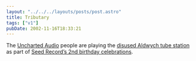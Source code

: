 ```yaml
---
layout: "../../../layouts/posts/post.astro"
title: Tributary
tags: ["v1"]
pubDate: 2002-11-16T18:33:21
---
```


The [Uncharted Audio][1] people are playing the [disused Aldwych tube station][2] as part of [Seed Record&#8217;s 2nd birthday celebrations][3].

[1]: http://www.unchartedaudio.com/news/ "Uncharted Audio: News"
[2]: http://www.starfury.demon.co.uk/uground/aldwych.html "Underground History: Aldwych Underground Station"
[3]: http://ardisson.net/seed/ "ardisson.net: Seed Records Birthday Lineup"
